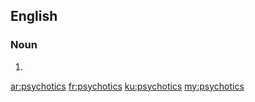 ==English==

===Noun===
{{head|en}}

# {{plural of|psychotic}}

[[ar:psychotics]]
[[fr:psychotics]]
[[ku:psychotics]]
[[my:psychotics]]
